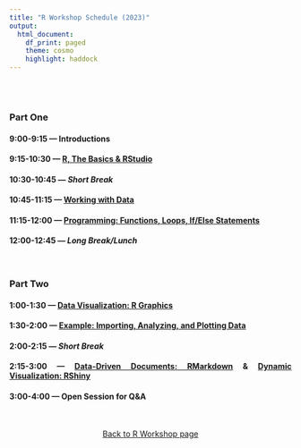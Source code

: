 ```yaml
---
title: "R Workshop Schedule (2023)"
output: 
  html_document:
    df_print: paged
    theme: cosmo
    highlight: haddock
---
```


<style>
body {
text-align: justify}
</style>

<br>
<br>

### Part One  

#### 9:00-9:15 --- Introductions

#### 9:15-10:30 --- [**R, The Basics & RStudio**](R-basics.html)

#### 10:30-10:45 --- *Short Break*  

#### 10:45-11:15 --- [**Working with Data**](R-working-with-data.html)  

#### 11:15-12:00 --- [**Programming: Functions, Loops, If/Else Statements**](R-programming.html)  

#### 12:00-12:45 --- *Long Break/Lunch*  

<br>

### Part Two  

#### 1:00-1:30 --- [**Data Visualization: R Graphics**](R-data-visualization.html)  

#### 1:30-2:00 --- [**Example: Importing, Analyzing, and Plotting Data**](R-data-example.html)  

#### 2:00-2:15 --- *Short Break*  

#### 2:15-3:00 --- [**Data-Driven Documents: RMarkdown**](R-markdown.html) & [**Dynamic Visualization: RShiny**](R-shiny.html)   

#### 3:00-4:00 --- **Open Session for Q&A**  

<br>

<p align="center">
[Back to R Workshop page](https://jacobtnyoung.github.io/RWorkshop/)
</p>

<br>